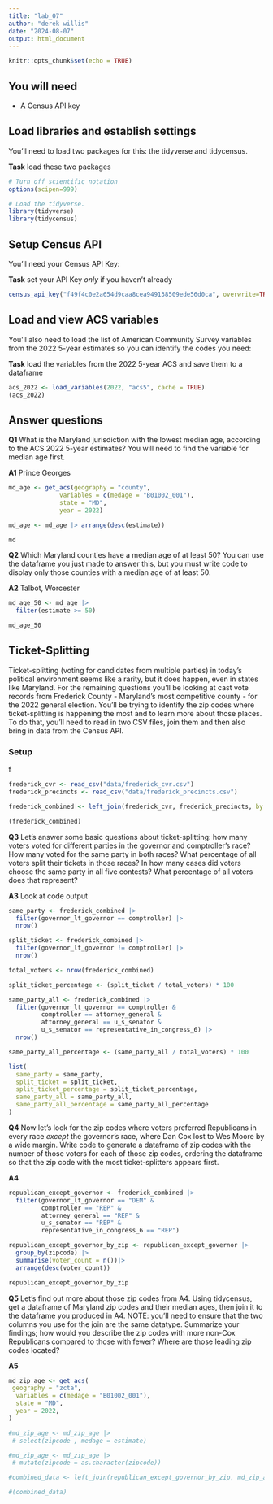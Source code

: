 ```yaml
---
title: "lab_07"
author: "derek willis"
date: "2024-08-07"
output: html_document
---
```


```r
knitr::opts_chunk$set(echo = TRUE)
```

## You will need

-   A Census API key

## Load libraries and establish settings

You'll need to load two packages for this: the tidyverse and tidycensus.

**Task** load these two packages

```r
# Turn off scientific notation
options(scipen=999)

# Load the tidyverse.
library(tidyverse)
library(tidycensus)
```

## Setup Census API

You'll need your Census API Key:

**Task** set your API Key *only* if you haven't already

```r
census_api_key("f49f4c0e2a654d9caa8cea949138509ede56d0ca", overwrite=TRUE)
```

## Load and view ACS variables

You'll also need to load the list of American Community Survey variables from the 2022 5-year estimates so you can identify the codes you need:

**Task** load the variables from the 2022 5-year ACS and save them to a dataframe

```r
acs_2022 <- load_variables(2022, "acs5", cache = TRUE)
(acs_2022)
```

## Answer questions

**Q1** What is the Maryland jurisdiction with the lowest median age, according to the ACS 2022 5-year estimates? You will need to find the variable for median age first.

**A1**
Prince Georges

```r
md_age <- get_acs(geography = "county",
              variables = c(medage = "B01002_001"),
              state = "MD",
              year = 2022)

md_age <- md_age |> arrange(desc(estimate))

md
```

**Q2** Which Maryland counties have a median age of at least 50? You can use the dataframe you just made to answer this, but you must write code to display only those counties with a median age of at least 50.

**A2**
Talbot, Worcester

```r
md_age_50 <- md_age |> 
  filter(estimate >= 50)

md_age_50
```

## Ticket-Splitting

Ticket-splitting (voting for candidates from multiple parties) in today's political environment seems like a rarity, but it does happen, even in states like Maryland. For the remaining questions you'll be looking at cast vote records from Frederick County - Maryland's most competitive county - for the 2022 general election. You'll be trying to identify the zip codes where ticket-splitting is happening the most and to learn more about those places. To do that, you'll need to read in two CSV files, join them and then also bring in data from the Census API.

### Setup

f

```r
frederick_cvr <- read_csv("data/frederick_cvr.csv")
frederick_precincts <- read_csv("data/frederick_precincts.csv")

frederick_combined <- left_join(frederick_cvr, frederick_precincts, by = "precinct")

(frederick_combined)

```

**Q3** Let's answer some basic questions about ticket-splitting: how many voters voted for different parties in the governor and comptroller's race? How many voted for the same party in both races? What percentage of all voters split their tickets in those races? In how many cases did voters choose the same party in all five contests? What percentage of all voters does that represent?

**A3**
Look at code output
```r
same_party <- frederick_combined |> 
  filter(governor_lt_governor == comptroller) |> 
  nrow()

split_ticket <- frederick_combined |> 
  filter(governor_lt_governor != comptroller) |> 
  nrow()

total_voters <- nrow(frederick_combined)

split_ticket_percentage <- (split_ticket / total_voters) * 100

same_party_all <- frederick_combined |> 
  filter(governor_lt_governor == comptroller & 
         comptroller == attorney_general & 
         attorney_general == u_s_senator & 
         u_s_senator == representative_in_congress_6) |> 
  nrow()

same_party_all_percentage <- (same_party_all / total_voters) * 100

list(
  same_party = same_party,
  split_ticket = split_ticket,
  split_ticket_percentage = split_ticket_percentage,
  same_party_all = same_party_all,
  same_party_all_percentage = same_party_all_percentage
)


```

**Q4** Now let's look for the zip codes where voters preferred Republicans in every race *except* the governor's race, where Dan Cox lost to Wes Moore by a wide margin. Write code to generate a dataframe of zip codes with the number of those voters for each of those zip codes, ordering the dataframe so that the zip code with the most ticket-splitters appears first.

**A4**

```r
republican_except_governor <- frederick_combined |> 
  filter(governor_lt_governor == "DEM" & 
         comptroller == "REP" & 
         attorney_general == "REP" & 
         u_s_senator == "REP" & 
         representative_in_congress_6 == "REP")

republican_except_governor_by_zip <- republican_except_governor |> 
  group_by(zipcode) |> 
  summarise(voter_count = n())|> 
  arrange(desc(voter_count))

republican_except_governor_by_zip

```

**Q5** Let's find out more about those zip codes from A4. Using tidycensus, get a dataframe of Maryland zip codes and their median ages, then join it to the dataframe you produced in A4. NOTE: you'll need to ensure that the two columns you use for the join are the same datatype. Summarize your findings; how would you describe the zip codes with more non-Cox Republicans compared to those with fewer? Where are those leading zip codes located?

**A5**

```r

md_zip_age <- get_acs(
 geography = "zcta",
  variables = c(medage = "B01002_001"),
  state = "MD",
  year = 2022,
)

#md_zip_age <- md_zip_age |> 
 # select(zipcode , medage = estimate)

#md_zip_age <- md_zip_age |> 
 # mutate(zipcode = as.character(zipcode))

#combined_data <- left_join(republican_except_governor_by_zip, md_zip_age, by = "zipcode")

#(combined_data)

```
